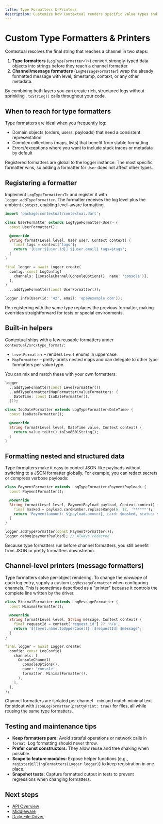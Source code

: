 ```yaml
---
title: Type Formatters & Printers
description: Customize how Contextual renders specific value types and channel output using LogTypeFormatter and formatter APIs.
---
```


# Custom Type Formatters & Printers

Contextual resolves the final string that reaches a channel in two steps:

1. **Type formatters** (`LogTypeFormatter<T>`) convert strongly-typed data objects into strings before they reach a channel formatter.
2. **Channel/message formatters** (`LogMessageFormatter`) wrap the already formatted message with level, timestamp, context, or any other metadata.

By combining both layers you can create rich, structured logs without sprinkling `.toString()` calls throughout your code.

## When to reach for type formatters

Type formatters are ideal when you frequently log:

- Domain objects (orders, users, payloads) that need a consistent representation
- Complex collections (maps, lists) that benefit from stable formatting
- Errors/exceptions where you want to include stack traces or metadata by default

Registered formatters are global to the logger instance. The most specific formatter wins, so adding a formatter for `User` does not affect other types.

## Registering a formatter

Implement `LogTypeFormatter<T>` and register it with `logger.addTypeFormatter`. The formatter receives the log level plus the ambient `Context`, enabling level-aware formatting.

```dart
import 'package:contextual/contextual.dart';

class UserFormatter extends LogTypeFormatter<User> {
  const UserFormatter();

  @override
  String format(Level level, User user, Context context) {
    final tags = context['tags'];
    return '[User:${user.id}] ${user.email} tags=$tags';
  }
}

final logger = await Logger.create(
  config: const LogConfig(
    channels: [ConsoleChannel(ConsoleOptions(), name: 'console')],
  ),
)
  ..addTypeFormatter(const UserFormatter());

logger.info(User(id: '42', email: 'ops@example.com'));
```

Re-registering with the same type replaces the previous formatter, making overrides straightforward for tests or special environments.

## Built-in helpers

Contextual ships with a few reusable formatters under `contextual/src/type_format/`:

- `LevelFormatter` – renders `Level` enums in uppercase.
- `MapFormatter` – pretty-prints nested maps and can delegate to other type formatters per value type.

You can mix and match these with your own formatters:

```dart
logger
  ..addTypeFormatter(const LevelFormatter())
  ..addTypeFormatter(MapFormatter(valueFormatters: {
    DateTime: const IsoDateFormatter(),
  }));

class IsoDateFormatter extends LogTypeFormatter<DateTime> {
  const IsoDateFormatter();

  @override
  String format(Level level, DateTime value, Context context) {
    return value.toUtc().toIso8601String();
  }
}
```

## Formatting nested and structured data

Type formatters make it easy to control JSON-like payloads without switching to a JSON formatter globally. For example, you can redact secrets or compress verbose payloads:

```dart
class PaymentFormatter extends LogTypeFormatter<PaymentPayload> {
  const PaymentFormatter();

  @override
  String format(Level level, PaymentPayload payload, Context context) {
    final masked = payload.cardNumber.replaceRange(6, 12, '******');
    return 'Payment(amount: ${payload.amount}, card: $masked, status: ${payload.status})';
  }
}

logger.addTypeFormatter(const PaymentFormatter());
logger.debug(paymentPayload); // Always redacted
```

Because type formatters run before channel formatters, you still benefit from JSON or pretty formatters downstream.

## Channel-level printers (message formatters)

Type formatters solve per-object rendering. To change the *envelope* of each log entry, supply a custom `LogMessageFormatter` when configuring channels. This is sometimes described as a "printer" because it controls the complete line written by the driver.

```dart
class MinimalFormatter extends LogMessageFormatter {
  const MinimalFormatter();

  @override
  String format(Level level, String message, Context context) {
    final requestId = context['request_id'] ?? 'n/a';
    return '${level.name.toUpperCase()} [$requestId] $message';
  }
}

final logger = await Logger.create(
  config: const LogConfig(
    channels: [
      ConsoleChannel(
        ConsoleOptions(),
        name: 'console',
        formatter: MinimalFormatter(),
      ),
    ],
  ),
);
```

Channel formatters are isolated per channel—mix and match minimal text for stdout with `JsonLogFormatter(prettyPrint: true)` for files, all while reusing the same type formatters.

## Testing and maintenance tips

- **Keep formatters pure:** Avoid stateful operations or network calls in `format`. Log formatting should never throw.
- **Prefer const constructors:** They allow reuse and tree shaking when possible.
- **Scope to feature modules:** Expose helper functions (e.g., `registerBillingFormatters(Logger logger)`) to keep registration in one place.
- **Snapshot tests:** Capture formatted output in tests to prevent regressions when changing formatters.

## Next steps

- [API Overview](/api/overview.mdx#type-formatters)
- [Middleware](../advanced/middleware.mdx)
- [Daily File Driver](../drivers/daily-file.mdx)
